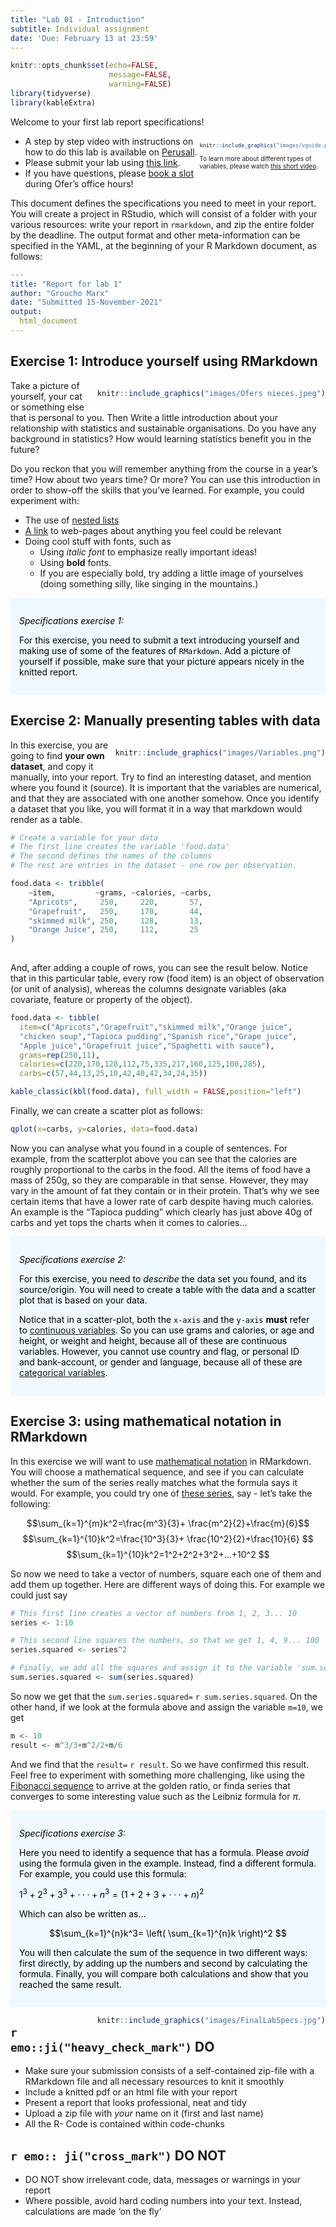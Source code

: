```yaml
---
title: "Lab 01 - Introduction"
subtitle: Individual assignment
date: 'Due: February 13 at 23:59'
---
```



<style>
.column-left{
  float: left;
  width: 60%;
  text-align: left;
}
.column-right{
  float: right;
  width: 40%;
  text-align: right;
  padding-left: 10px;
}

.column-full{
  float: none;
  width: 100%;
  text-align: left;
}



.column-right-text-left{
  float: right;
  width: 40%;
  text-align: left;
  font-size: 10px;
}




.column-right-text-center{
  float: right;
  width: 40%;
  text-align: center;
  font-size: 16px;
}

.RUsers {
  padding: 1em;
  background: aliceblue;
  color: black;
}



.SPSS {
  padding: 1em;
  background: whitesmoke;
  color: black;
}

</style>


```r
knitr::opts_chunk$set(echo=FALSE,
                      message=FALSE,
                      warning=FALSE)
library(tidyverse)
library(kableExtra)

```


Welcome to your first lab report specifications! 


<div class="column-right-text-left">
<!-- </div> -->
```r
knitr::include_graphics("images/vguide.png")
```

To learn more about different types of variables, please watch [this short video](https://www.youtube.com/watch?v=7bsNWq2A5gI).

</div>

* A step by step video with instructions on how to do this lab is available on [Perusall](https://app.perusall.com/courses/grl-2a-statistics-i/orgs-lab-1a-377619530?assignmentId=xd9T78P38HY7noXh7&part=1).
* Please submit your lab using [this link](https://docs.google.com/forms/d/e/1FAIpQLScTCQ-fnSp952ahYedG3ivZmP0BeeraFJW6iYXSD1mKo26sZQ/viewform).   
* If you have questions, please [book a slot](https://bit.ly/OferMeet) during Ofer's office hours!

This document defines  the specifications you need to meet in your report. You will create a project in RStudio, which will consist of a folder with your various resources: write your report in `rmarkdown`, and zip the entire folder by the deadline. The output format and other meta-information can be  specified in the YAML, at the beginning of your R Markdown document, as follows:

```yaml
---
title: "Report for lab 1"
author: "Groucho Marx"
date: "Submitted 15-November-2021"
output:
  html_document
---
```

## Exercise 1: Introduce yourself  using RMarkdown

<div style= "float:right;position: relative; margin-left: 10px">

```r
knitr::include_graphics("images/Ofers nieces.jpeg")
```
</div>

Take a picture of yourself, your cat or something else that is personal to you.
Then Write a little introduction about your relationship with statistics and
sustainable organisations. Do you have any background in statistics? How would
learning statistics benefit you in the future?



Do you reckon that you will remember anything from the course in a year's time?
How about two years time? Or more? You can use this introduction in order to
show-off the skills that you've learned. For example, you could experiment
with:

* The use of [nested
lists](https://commonmark.org/help/tutorial/10-nestedLists.html)
* [A link](https://www.youtube.com/watch?v=DNS7i2m4sB0) to web-pages about
anything you feel could be relevant
* Doing cool stuff with fonts, such as
  - Using *italic font* to emphasize really important ideas!
  - Using  **bold** fonts. 
  - If you are especially bold, try adding a little image of yourselves (doing
  something silly, like singing in the mountains.)
  

::: { .RUsers }

*Specifications exercise 1:* 

For this exercise, you need to submit a text introducing yourself and making use of some of the features of `RMarkdown`. Add a picture of yourself if possible, make sure that your picture appears nicely in the knitted report. 

:::



## Exercise 2: Manually presenting tables with data

<div style= "float:right;position: relative; margin-left: 10px">
```r
knitr::include_graphics("images/Variables.png")
```
</div>


In this exercise, you are going to find **your own dataset**, and copy it manually, into your report. Try to find an interesting dataset, and mention where you found it (source). 
It is important that the variables are numerical, and that
they are associated with one another somehow. Once you identify a dataset that you like,
you will format it in a way that markdown would render as a table.

```r

# Create a variable for your data
# The first line creates the variable 'food.data' 
# The second defines the names of the columns
# The rest are entries in the dataset - one row per observation.

food.data <- tribble(
    ~item,         ~grams, ~calories, ~carbs, 
    "Apricots",     250,     220,       57,
    "Grapefruit",   250,     170,       44,
    "skimmed milk", 250,     128,       13,
    "Orange Juice", 250,     112,       25
)
  

```

And, after adding a couple of rows, you can see the result below. Notice that in this particular table, every row (food item) is an object of observation (or unit of analysis), whereas the columns designate variables (aka covariate, feature or property of the object). 

```r
food.data <- tibble(
  item=c("Apricots","Grapefruit","skimmed milk","Orange juice",
  "chicken soup","Tapioca pudding","Spanish rice","Grape juice",
  "Apple juice","Grapefruit juice","Spaghetti with sauce"), 
  grams=rep(250,11), 
  calories=c(220,170,128,112,75,335,217,160,125,100,285), 
  carbs=c(57,44,13,25,10,42,40,42,34,24,35))

```



```r

kable_classic(kbl(food.data), full_width = FALSE,position="left")

```


Finally, we can create a scatter plot as follows:

```r
qplot(x=carbs, y=calories, data=food.data)

```

Now you can analyse what you found in a couple of sentences. For example, from the scatterplot above you can see that the calories are roughly proportional to the carbs in the food. All the items of food have a mass of 250g, so they are comparable in that sense. However, they may vary in the amount of fat they contain or in their protein. That's why we see certain items that have a lower rate of carb despite having much calories. An example is the  "Tapioca pudding" which clearly has just above 40g of carbs and yet tops the charts when it comes to calories... 


::: { .RUsers }


*Specifications exercise 2:* 


For this exercise, you need to *describe* the data set you found, and its source/origin. You will need to create a table with the data and a scatter plot that is based on your data. 


Notice that in a scatter-plot, both the `x-axis` and the `y-axis` **must** refer to [continuous variables](https://www.youtube.com/watch?v=cz4nPSA9rlc). So you can use grams and calories, or age and height, or weight and height, because all of these are continuous variables. However, you cannot use country and flag, or personal ID and bank-account, or gender and language, because all of these are [categorical variables](https://www.youtube.com/watch?v=7bsNWq2A5gI).

:::



## Exercise 3: using mathematical notation in RMarkdown

In this exercise we will want to use [mathematical
notation](https://rpruim.github.io/s341/S19/from-class/MathinRmd.html) in
RMarkdown. You will choose a mathematical sequence, and see if you can calculate whether
the sum of the series really matches what the formula says it would. For
example, you could try one of [these
series](https://en.wikipedia.org/wiki/List_of_mathematical_series), say - let's
take the following:

$$\sum_{k=1}^{m}k^2=\frac{m^3}{3}+ \frac{m^2}{2}+\frac{m}{6}$$
$$\sum_{k=1}^{10}k^2=\frac{10^3}{3}+ \frac{10^2}{2}+\frac{10}{6} $$
$$\sum_{k=1}^{10}k^2=1^2+2^2+3^2+...+10^2 $$

So now we need to take a vector of numbers, square each one of them and add them up together. 
Here are different ways of doing this. For example we could just say

```r

# This first line creates a vector of numbers from 1, 2, 3... 10
series <- 1:10  

# This second line squares the numbers, so that we get 1, 4, 9... 100
series.squared <- series^2  

# Finally, we add all the squares and assign it to the variable 'sum.series.squared'
sum.series.squared <- sum(series.squared)

```

So now we get that the `sum.series.squared=` `r sum.series.squared`. On the other hand, if we look at the formula above and assign the variable `m=10`, we get 

```r
m <- 10
result <- m^3/3+m^2/2+m/6

```

And we find that the `result=` `r result`. So we have confirmed this result. 
Feel free to experiment with something more challenging, like using the [Fibonacci sequence](https://en.wikipedia.org/wiki/Fibonacci_number) to arrive at the golden ratio, or finda series that converges to some interesting value such as the Leibniz formula for $\pi$.



::: { .RUsers }


*Specifications exercise 3:* 

Here you need to identify a sequence that has a formula. Please *avoid* using the formula given in the example. Instead, find a different formula. For example, you could use this formula: 

$1^3 + 2^3 + 3^3 +···+ n^3 = (1 + 2 + 3 +···+ n)^2$

Which can also be written as... 

$$\sum_{k=1}^{n}k^3= \left( \sum_{k=1}^{n}k \right)^2 $$


You will then calculate the sum of the sequence in two different ways: first directly, by adding up the numbers and second by calculating the formula. Finally, you will compare both calculations and show that you reached the same result.

:::



<div style= "float:right;position: relative; margin-left: 10px">
<!-- </div> -->
```r
knitr::include_graphics("images/FinalLabSpecs.jpg")
```
</div>
## `r emo::ji("heavy_check_mark")` DO
* Make sure your submission consists of a self-contained zip-file with a
RMarkdown file and all necessary resources to knit it smoothly
* Include a knitted pdf or an html file with your report
* Present a report that looks professional, neat and tidy
* Upload a zip file with *your* name on it (first and last name)
* All the R- Code is contained within code-chunks


## `r emo:: ji("cross_mark")` DO NOT
* DO NOT show irrelevant code, data, messages or warnings in your report
* Where possible, avoid hard coding numbers into your
text. Instead, calculations are made 'on the fly'



